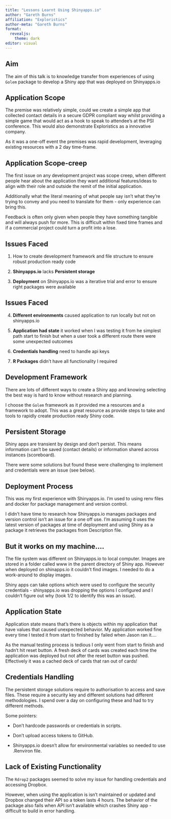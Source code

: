 ```yaml
---
title: "Lessons Learnt Using Shinyapps.io"
author: "Gareth Burns"
affiliation: "Exploristics"
author-meta: "Gareth Burns"
format: 
  revealjs:
    theme: dark
editor: visual
---
```


## Aim

The aim of this talk is to knowledge transfer from experiences of using `Golem` package to develop a Shiny app that was deployed on Shinyapps.io

## Application Scope

The premise was relatively simple, could we create a simple app that collected contact details in a secure GDPR compliant way whilst providing a simple game that would act as a hook to speak to attendee's at the PSI conference. This would also demonstrate Exploristics as a innovative company.

As it was a one-off event the premises was rapid development, leveraging existing resources with a 2 day time-frame.

## Application Scope-creep

The first issue on any development project was scope creep, when different people hear about the application they want additional features/ideas to align with their role and outside the remit of the initial application.

Additionally what the literal meaning of what people say isn't what they're trying to convey and you need to translate for them - only experience can bring this.

Feedback is often only given when people they have something tangible and will always push for more. This is difficult within fixed time frames and if a commercial project could turn a profit into a lose.

## Issues Faced

1.  How to create development framework and file structure to ensure robust production ready code

2.  **Shinyapps.io** lacks **Persistent storage**  

3.  **Deployment** on Shinyapps.io was a iterative trial and error to ensure right packages were available

## Issues Faced

4.  **Different environments** caused application to run locally but not on shinyapps.io

5.  **Application had state** it worked when I was testing it from he simplest path start to finish but when a user took a different route there were some unexpected outcomes

6.  **Credentials handling** need to handle api keys 

7.  **R Packages** didn't have all functionality I required

## Development Framework

There are lots of different ways to create a Shiny app and knowing selecting the best way is hard to know without research and planning.

I choose the `Golem` framework as it provided me a resources and a framework to adopt. This was a great resource as provide steps to take and tools to rapidly create production ready Shiny code.

## Persistent Storage

Shiny apps are transient by design and don't persist. This means information can't be saved (contact details) or information shared across instances (scoreboard).

There were some solutions but found these were challenging to implement and credentials were an issue (see below).

## Deployment Process

This was my first experience with Shinyapps.io. I'm used to using renv files and docker for package management and version control.

I didn't have time to research how Shinyapps.io manages packages and version control isn't an issue for a one off use. I'm assuming it uses the latest version of packages at time of deployment and using Shiny as a package it retrieves the packages from Description file.

## But it works on my machine....

The file system was different on Shinyapps.io to local computer. Images are stored in a folder called www in the parent directory of Shiny app. However when deployed on shinapps.io it couldn't find images. I needed to do a work-around to display images.

Shiny apps can take options which were used to configure the security credentials - shinyapps.io was dropping the options I configured and I couldn't figure out why (took 1/2 to identify this was an issue).

## Application State

Application state means that's there is objects within my application that have values that caused unexpected behavior. My application worked fine every time I tested it from start to finished by failed when Jason ran it....

As the manual testing process is tedious I only went from start to finish and hadn't hit reset button. A fresh deck of cards was created each time the application was deployed but not after the reset button was pushed. Effectively it was a cached deck of cards that ran out of cards!

## Credentials Handling

The persistent storage solutions require to authorisation to access and save files. These require a security key and different solutions had different methodologies. I spend over a day on configuring these and had to try different methods.

Some pointers:

-   Don't hardcode passwords or credentials in scripts.

-   Don't upload access tokens to GitHub.

-   Shinyapps.io doesn't allow for environmental variables so needed to use .Renviron file.

## Lack of Existing Functionality

The `Rdrop2` packages seemed to solve my issue for handling credentials and accessing Dropbox.

However, when using the application is isn't maintained or updated and Dropbox changed their API so a token lasts 4 hours. The behavior of the package also fails when API isn't available which crashes Shiny app - difficult to build in error handling.
